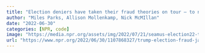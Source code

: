 ```yaml
---
title: "Election deniers have taken their fraud theories on tour — to nearly every state"
author: "Miles Parks, Allison Mollenkamp, Nick McMIllan"
date: "2022-06-30"
categories: [NPR, code]
image: "https://media.npr.org/assets/img/2022/07/21/seamus-election22-tracking-20220531_wide-43cc8aec944035907de57f855bbf0bb3190f9cd7.png?s=800&c=85&f=webp"
url: "https://www.npr.org/2022/06/30/1107868327/trump-election-fraud-jan-6"
---
```

